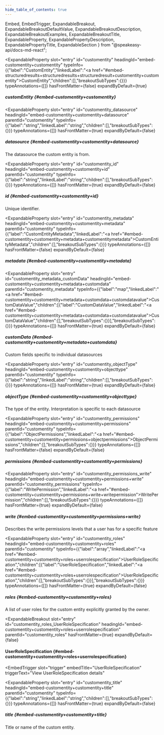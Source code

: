 ```yaml
---
hide_table_of_contents: true
---
```

  Embed,
  EmbedTrigger,
  ExpandableBreakout,
  ExpandableBreakoutDefaultValue,
  ExpandableBreakoutDescription,
  ExpandableBreakoutExamples,
  ExpandableBreakoutTitle,
  ExpandableProperty,
  ExpandablePropertyDescription,
  ExpandablePropertyTitle,
  ExpandableSection
} from "@speakeasy-api/docs-md-react";

<ExpandableSection>

<ExpandableProperty
  slot="entry"
  id="customentity"
  headingId="embed-customentity+customentity"
  typeInfo={{"label":"CustomEntity","linkedLabel":"<a href=\"#embed-structuredresults+structuredresults+structuredresult+customentity+customentity\">CustomEntity</a>","children":[],"breakoutSubTypes":{}}}
  typeAnnotations={[]}
  hasFrontMatter={false}
  expandByDefault={true}
>

<ExpandablePropertyTitle slot="title">

##### customEntity \{#embed-customentity+customentity\}

</ExpandablePropertyTitle>

</ExpandableProperty>

<ExpandableProperty
  slot="entry"
  id="customentity_datasource"
  headingId="embed-customentity+customentity+datasource"
  parentId="customentity"
  typeInfo={{"label":"string","linkedLabel":"string","children":[],"breakoutSubTypes":{}}}
  typeAnnotations={[]}
  hasFrontMatter={true}
  expandByDefault={false}
>

<ExpandablePropertyTitle slot="title">

##### datasource \{#embed-customentity+customentity+datasource\}

</ExpandablePropertyTitle>

<ExpandablePropertyDescription slot="description">

The datasource the custom entity is from.

</ExpandablePropertyDescription>

</ExpandableProperty>

<ExpandableProperty
  slot="entry"
  id="customentity_id"
  headingId="embed-customentity+customentity+id"
  parentId="customentity"
  typeInfo={{"label":"string","linkedLabel":"string","children":[],"breakoutSubTypes":{}}}
  typeAnnotations={[]}
  hasFrontMatter={true}
  expandByDefault={false}
>

<ExpandablePropertyTitle slot="title">

##### id \{#embed-customentity+customentity+id\}

</ExpandablePropertyTitle>

<ExpandablePropertyDescription slot="description">

Unique identifier.

</ExpandablePropertyDescription>

</ExpandableProperty>

<ExpandableProperty
  slot="entry"
  id="customentity_metadata"
  headingId="embed-customentity+customentity+metadata"
  parentId="customentity"
  typeInfo={{"label":"CustomEntityMetadata","linkedLabel":"<a href=\"#embed-customentity+customentity+metadata+customentitymetadata\">CustomEntityMetadata</a>","children":[],"breakoutSubTypes":{}}}
  typeAnnotations={[]}
  hasFrontMatter={false}
  expandByDefault={false}
>

<ExpandablePropertyTitle slot="title">

##### metadata \{#embed-customentity+customentity+metadata\}

</ExpandablePropertyTitle>

</ExpandableProperty>

<ExpandableProperty
  slot="entry"
  id="customentity_metadata_customData"
  headingId="embed-customentity+customentity+metadata+customdata"
  parentId="customentity_metadata"
  typeInfo={{"label":"map","linkedLabel":"<a href=\"#embed-customentity+customentity+metadata+customdata+customdatavalue\">CustomDataValue</a>","children":[{"label":"CustomDataValue","linkedLabel":"<a href=\"#embed-customentity+customentity+metadata+customdata+customdatavalue\">CustomDataValue</a>","children":[],"breakoutSubTypes":{}}],"breakoutSubTypes":{}}}
  typeAnnotations={[]}
  hasFrontMatter={true}
  expandByDefault={false}
>

<ExpandablePropertyTitle slot="title">

##### customData \{#embed-customentity+customentity+metadata+customdata\}

</ExpandablePropertyTitle>

<ExpandablePropertyDescription slot="description">

Custom fields specific to individual datasources

</ExpandablePropertyDescription>

<Embed slot="embed">

<EmbedTrigger slot="trigger" embedTitle="customData" triggerText="View customData details">

<Embedcustomdata />

</EmbedTrigger>

</Embed>

</ExpandableProperty>

<ExpandableProperty
  slot="entry"
  id="customentity_objectType"
  headingId="embed-customentity+customentity+objecttype"
  parentId="customentity"
  typeInfo={{"label":"string","linkedLabel":"string","children":[],"breakoutSubTypes":{}}}
  typeAnnotations={[]}
  hasFrontMatter={true}
  expandByDefault={false}
>

<ExpandablePropertyTitle slot="title">

##### objectType \{#embed-customentity+customentity+objecttype\}

</ExpandablePropertyTitle>

<ExpandablePropertyDescription slot="description">

The type of the entity. Interpretation is specific to each datasource

</ExpandablePropertyDescription>

</ExpandableProperty>

<ExpandableProperty
  slot="entry"
  id="customentity_permissions"
  headingId="embed-customentity+customentity+permissions"
  parentId="customentity"
  typeInfo={{"label":"ObjectPermissions","linkedLabel":"<a href=\"#embed-customentity+customentity+permissions+objectpermissions\">ObjectPermissions</a>","children":[],"breakoutSubTypes":{}}}
  typeAnnotations={[]}
  hasFrontMatter={false}
  expandByDefault={false}
>

<ExpandablePropertyTitle slot="title">

##### permissions \{#embed-customentity+customentity+permissions\}

</ExpandablePropertyTitle>

</ExpandableProperty>

<ExpandableProperty
  slot="entry"
  id="customentity_permissions_write"
  headingId="embed-customentity+customentity+permissions+write"
  parentId="customentity_permissions"
  typeInfo={{"label":"WritePermission","linkedLabel":"<a href=\"#embed-customentity+customentity+permissions+write+writepermission\">WritePermission</a>","children":[],"breakoutSubTypes":{}}}
  typeAnnotations={[]}
  hasFrontMatter={true}
  expandByDefault={false}
>

<ExpandablePropertyTitle slot="title">

##### write \{#embed-customentity+customentity+permissions+write\}

</ExpandablePropertyTitle>

<ExpandablePropertyDescription slot="description">

Describes the write permissions levels that a user has for a specific feature

</ExpandablePropertyDescription>

<Embed slot="embed">

<EmbedTrigger slot="trigger" embedTitle="write" triggerText="View write details">

<Embedwrite />

</EmbedTrigger>

</Embed>

</ExpandableProperty>

<ExpandableProperty
  slot="entry"
  id="customentity_roles"
  headingId="embed-customentity+customentity+roles"
  parentId="customentity"
  typeInfo={{"label":"array","linkedLabel":"<a href=\"#embed-customentity+customentity+roles+userrolespecification\">UserRoleSpecification</a>","children":[{"label":"UserRoleSpecification","linkedLabel":"<a href=\"#embed-customentity+customentity+roles+userrolespecification\">UserRoleSpecification</a>","children":[],"breakoutSubTypes":{}}],"breakoutSubTypes":{}}}
  typeAnnotations={[]}
  hasFrontMatter={true}
  expandByDefault={false}
>

<ExpandablePropertyTitle slot="title">

##### roles \{#embed-customentity+customentity+roles\}

</ExpandablePropertyTitle>

<ExpandablePropertyDescription slot="description">

A list of user roles for the custom entity explicitly granted by the owner.

</ExpandablePropertyDescription>

</ExpandableProperty>

<ExpandableBreakout
  slot="entry"
  id="customentity_roles_UserRoleSpecification"
  headingId="embed-customentity+customentity+roles+userrolespecification"
  parentId="customentity_roles"
  hasFrontMatter={true}
  expandByDefault={false}
>

<ExpandableBreakoutTitle slot="title">

#### UserRoleSpecification \{#embed-customentity+customentity+roles+userrolespecification\}

</ExpandableBreakoutTitle>

<ExpandableBreakoutDescription slot="description">

</ExpandableBreakoutDescription>

<ExpandableBreakoutExamples slot="examples">

</ExpandableBreakoutExamples>

<ExpandableBreakoutDefaultValue slot="defaultValue">

</ExpandableBreakoutDefaultValue>

<Embed slot="embed">

<EmbedTrigger
  slot="trigger"
  embedTitle="UserRoleSpecification"
  triggerText="View UserRoleSpecification details"
>

<Embeduserrolespecification />

</EmbedTrigger>

</Embed>

</ExpandableBreakout>

<ExpandableProperty
  slot="entry"
  id="customentity_title"
  headingId="embed-customentity+customentity+title"
  parentId="customentity"
  typeInfo={{"label":"string","linkedLabel":"string","children":[],"breakoutSubTypes":{}}}
  typeAnnotations={[]}
  hasFrontMatter={true}
  expandByDefault={false}
>

<ExpandablePropertyTitle slot="title">

##### title \{#embed-customentity+customentity+title\}

</ExpandablePropertyTitle>

<ExpandablePropertyDescription slot="description">

Title or name of the custom entity.

</ExpandablePropertyDescription>

</ExpandableProperty>

</ExpandableSection>